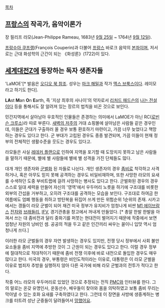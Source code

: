 [[목차]]

== [[프랑스]]의 작곡가, 음악이론가 ==
장 필리프 라모(Jean-Philippe Rameau, 1683년 [[9월 25일]] ~ 1764년 [[9월 12일]]).

[[프랑수아 쿠프랭]](François Couperin)과 더불어 [[프랑스]] 바로크 음악의 [[본좌]]이며, 저서로는 근대 화성학의 근간이 되는 《화성론》(1722)이 있다.

== [[세계대전Z]]에 등장하는 독자 생존자들 ==
'LaMOE'[* 발음은 [http://www.youtube.com/watch?v=KxIKDvO-7Uo&t=1m10s 오디오 북 참조]. 성우는 [[마크 해밀]]과 작가 [[맥스 브룩스]]이다. 레이모라고 하기도 한다].

'''LA'''st '''M'''an '''O'''n '''E'''arth, 즉 '지상 최후의 사나이'의 약자로서 [[리처드 매드슨]]의 [[나는 전설이다]] 등을 통해서도 잘 알려져 있는 장르의 법칙을 비꼰 것으로 보인다.

민간지역에서 살아남아 우호적인 인물들은 존경하는 의미에서 LaMOE가 아닌 RC([[로빈슨 크루소]])라 따로 부른다. [[새벽의 저주]]의 거대 쇼핑몰에 살아남은 사람들 같은 경우인데, 이들은 군대가 구출하러 올 경우 보통 환호하기 마련이고, 가끔 너무 늦었다고 책망하는 경우도 있다고 한다. 군 부대가 고립된 경우도 종종 발견되며, 가끔 이들이 현재 정부의 전체적인 생활수준을 웃도는 경우도 있다고.

라모들은 사실 [[레데커 플랜]]으로 인하여 지역을 포기할 때 도망치지 못하고 남은 사람들을 말하기 때문에, 별에 별 사람들에 별에 별 성격을 가진 단체들도 많다. 

대개 개인 생존자와 [[군벌]]화 된 자들로 나뉜다. 개인 생존자의 경우 [[좀비]]로 착각하고 사격하거나, 혹은 아무도 믿지 못해 공격하는 경우도 비일비재하며, 또한 사망한 라모의 요새를 수색하던 도중 부비트랩에 걸려 사망하는 병사도 있다고 한다. 
군벌화된 경우의 경우 스스로 일대 세력을 만들어 자신의 '영역'에서 우두머리 노릇을 하기에 구조대를 비롯한 외부의 간섭을 거부하고, 오히려 구조대를 공격하는 모습을 보인다. 구조대로 하여금 한여름에도 엄폐 행동을 취하고 방탄복을 뒤집어 쓰게 만든 위험순위 1순위의 존재. 시카고에서는 갱들이 라모 군벌이 되어 재건 미국 정부가 유지비가 엄청나게 비싼 [[M1 에이브람스]] [[전차]]와 [[브래들리]], [[IFV]], 경기관총을 창고에서 꺼내게 만들었다. [* 총알 한발 한발을 아껴서 쓰는 대 좀비전과 달리 중화기를 퍼붓는 현대전이 벌어지기 때문에 작중에서 보면 엄청난 자원의 낭비인 셈. 공공의 적을 두고 같은 인간끼리 싸우는 꼴이니 입맛 역시 엄청나게 쓰다.]

이러한 라모 군벌들의 경우 자연 발생하는 경우도 있지만, 전쟁 당시 정부에서 사회 불만요소들을 좀비 지역에 추방한 것이 그 근원이 되는 경우도 있다고 한다. 이럴 경우 정부에 절대적으로 적대적이기 때문에 좀비 전쟁 이후에 바로 내전으로 돌입한 경우도 매우 많다고 한다. 미국의 경우, 부통령은 비인도적이라는 이유로, 대통령은 이 라모 군벌을 이유로 범죄자 추방을 실행하지 않아 다른 국가에 비해 라모 군벌과의 전투가 적다고 한다.

작중 어느 라모의 우두머리로 있었던 것으로 추정되는 전직 [[PMC]]와 인터뷰를 한다. 그의 말로는 온갖 유명인사, 운동선수, 배우들이 찾아와 몸을 의탁하였고 보통 좀비 무리는 막아낼 수 있는 호화 요새를 구축하였다고 한다. 그런데 이 장면을 사방에 생중계하는 병크를 터트려 성난 군중들이 달려들어서 [[망했어요]].
